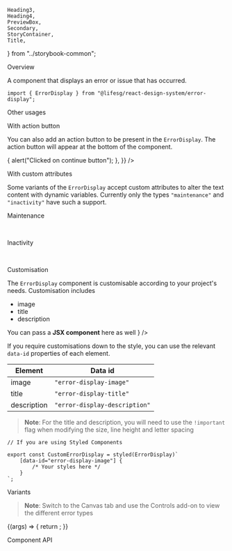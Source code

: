     Heading3,
    Heading4,
    PreviewBox,
    Secondary,
    StoryContainer,
    Title,
} from "../storybook-common";

<Meta title="Modules/ErrorDisplay" component={ErrorDisplay} />

<Title>ErrorDisplay</Title>

<Secondary>Overview</Secondary>

A component that displays an error or issue that has occurred.

```tsx
import { ErrorDisplay } from "@lifesg/react-design-system/error-display";
```

<Canvas>
    <Story name="ErrorDisplay">
        <ErrorDisplay type="404" />
    </Story>
</Canvas>

<Secondary>Other usages</Secondary>

<Heading3>With action button</Heading3>

You can also add an action button to be present in the `ErrorDisplay`. The action button will
appear at the bottom of the component.

<Canvas>
    <Story name="With action button">
        <ErrorDisplay
            type="unsupported-browser"
            actionButton={{
                children: "Continue anyway",
                onClick: () => {
                    alert("Clicked on continue button");
                },
            }}
        />
    </Story>
</Canvas>

<Heading3>With custom attributes</Heading3>

Some variants of the `ErrorDisplay` accept custom attributes to alter the text content with
dynamic variables. Currently only the types `"maintenance"` and `"inactivity"` have such a support.

<Heading4>Maintenance</Heading4>

<Canvas>
    <Story name="Custom attributes - Maintenance">
        <ErrorDisplay
            type="maintenance"
            additionalProps={{ dateString: "1 January 2023, 8:00am" }}
        />
        <br />
    </Story>
</Canvas>

<Heading4>Inactivity</Heading4>

<Canvas>
    <Story name="Custom attributes - Inactivity">
        <ErrorDisplay
            type="inactivity"
            additionalProps={{ secondsLeft: 300 }}
        />
        <br />
    </Story>
</Canvas>

<Heading3>Customisation</Heading3>

The `ErrorDisplay` component is customisable according to your project's needs. Customisation includes

-   image
-   title
-   description

<Canvas>
    <Story name="Custom error">
        <ErrorDisplay
            type="404"
            title="My Custom 404"
            description={
                <>
                    You can pass a <strong>JSX component</strong> here as well
                </>
            }
        />
    </Story>
</Canvas>

If you require customisations down to the style, you can use the relevant `data-id` properties of each element.

| Element     | Data id                       |
| ----------- | ----------------------------- |
| image       | `"error-display-image"`       |
| title       | `"error-display-title"`       |
| description | `"error-display-description"` |

> **Note**: For the title and description, you will need to use the `!important` flag when modifying the size, line height and letter spacing

```tsx
// If you are using Styled Components

export const CustomErrorDisplay = styled(ErrorDisplay)`
    [data-id="error-display-image"] {
        /* Your styles here */
    }
`;
```

<Secondary>Variants</Secondary>

> **Note**: Switch to the Canvas tab and use the Controls add-on to view the different error types

<Canvas>
    <Story
        name="Variants"
        parameters={{
            controls: {
                disabled: false,
                include: ["type", "illustrationScheme"],
            },
        }}
        argTypes={{
            type: {
                defaultValue: "400",
            },
            illustrationScheme: {
                control: "select",
                defaultValue: undefined,
                options: ["base", "bookingsg", "rbs", undefined],
            },
        }}
    >
        {(args) => {
            return <ErrorDisplay {...args} />;
        }}
    </Story>
</Canvas>

<Secondary>Component API</Secondary>

<PropsTable />
